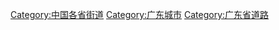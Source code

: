 [[Category:中国各省街道|Category:中国各省街道]]
[[Category:广东城市|Category:广东城市]]
[[Category:广东省道路|Category:广东省道路]]